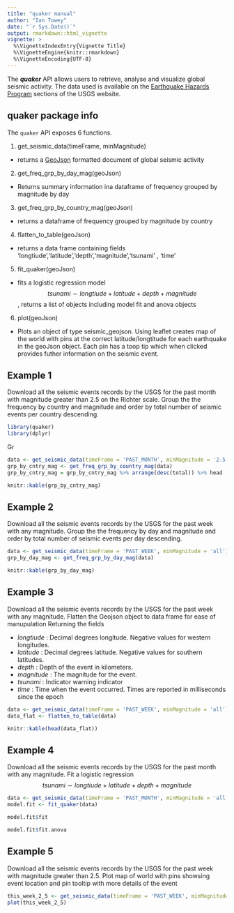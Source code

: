 ```yaml
---
title: "quaker manual"
author: "Ian Towey"
date: "`r Sys.Date()`"
output: rmarkdown::html_vignette
vignette: >
  %\VignetteIndexEntry{Vignette Title}
  %\VignetteEngine{knitr::rmarkdown}
  %\VignetteEncoding{UTF-8}
---
```


The **_quaker_** API allows users to retrieve, analyse and visualize global seismic activity. The data used is available on the [Earthquake Hazards Program](http://earthquake.usgs.gov/earthquakes/feed/v1.0/geojson.php) sections of the USGS website.

## quaker package info

The `quaker` API exposes 6 functions.

1. get_seismic_data(timeFrame, minMagnitude)
  * returns a [GeoJson](http://geojson.org/) formatted document of global seismic activity
2. get_freq_grp_by_day_mag(geoJson)
  * Returns summary information ina dataframe of frequency grouped by magnitude by day
3. get_freq_grp_by_country_mag(geoJson)
  * returns a dataframe of frequency grouped by magnitude by country
4. flatten_to_table(geoJson)
  * returns a data frame containing fields 'longtiude','latitude','depth','magnitude','tsunami' , 'time'
5. fit_quaker(geoJson)
  * fits a logistic regression model $$tsunami \sim longtiude + latitude + depth + magnitude$$, returns a list of objects including model fit and anova objects
6. plot(geoJson)
  * Plots an object of type seismic_geojson. Using leaflet creates map of the world with pins at the correct latitude/longtitude for each earthquake in the geoJson object. Each pin has a toop tip which when clicked provides futher information on the seismic event.



## Example 1

Download all the seismic events records by the USGS for the past month with magnitude greater than 2.5 on the Richter scale.
Group the the frequency by country and magnitude and order by total number of seismic events per country descending.
```r
library(quaker)
library(dplyr)
```

Gr
```r
data <- get_seismic_data(timeFrame = 'PAST_MONTH', minMagnitude = '2.5')
grp_by_cntry_mag <- get_freq_grp_by_country_mag(data)
grp_by_cntry_mag = grp_by_cntry_mag %>% arrange(desc(total)) %>% head
```

```r
knitr::kable(grp_by_cntry_mag)
```

## Example 2

Download all the seismic events records by the USGS for the past week with any magnitude. Group the the frequency by day and
magnitude and order by total number of seismic events per day descending.


```r
data <- get_seismic_data(timeFrame = 'PAST_WEEK', minMagnitude = 'all')
grp_by_day_mag <- get_freq_grp_by_day_mag(data)
```

```r
knitr::kable(grp_by_day_mag)
```

## Example 3

Download all the seismic events records by the USGS for the past week with any magnitude. Flatten the Geojson object to data frame for ease of manupulation
Returning the fields

  + _longtiude_ : Decimal degrees longitude. Negative values for western longitudes.
  + _latitude_  : Decimal degrees latitude. Negative values for southern latitudes.
  + _depth_     : Depth of the event in kilometers.
  + _magnitude_ : The magnitude for the event.
  + _tsunami_   : Indicator warning indicator
  + _time_      : Time when the event occurred. Times are reported in milliseconds since the epoch

```r
data <- get_seismic_data(timeFrame = 'PAST_WEEK', minMagnitude = 'all')
data_flat <- flatten_to_table(data)
```

```r
knitr::kable(head(data_flat))
```

## Example 4

Download all the seismic events records by the USGS for the past month with any magnitude. Fit a logistic regression
$$tsunami \sim longtiude + latitude + depth + magnitude$$

  ```r
data <- get_seismic_data(timeFrame = 'PAST_MONTH', minMagnitude = 'all')
model.fit <- fit_quaker(data)

```

```r
model.fit$fit
```

```r
model.fit$fit.anova
```

## Example 5

Download all the seismic events records by the USGS for the past week with magnitude greater than 2.5. Plot map of world with pins showsing event location
and pin tooltip with more details of the event


```r
this_week_2_5 <- get_seismic_data(timeFrame = 'PAST_WEEK', minMagnitude = '2.5')
plot(this_week_2_5)
```
